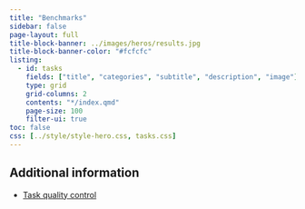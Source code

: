 ```yaml
---
title: "Benchmarks"
sidebar: false
page-layout: full
title-block-banner: ../images/heros/results.jpg
title-block-banner-color: "#fcfcfc"
listing:
  - id: tasks
    fields: ["title", "categories", "subtitle", "description", "image"]
    type: grid
    grid-columns: 2
    contents: "*/index.qmd"
    page-size: 100
    filter-ui: true
toc: false
css: [../style/style-hero.css, tasks.css]
---
```


:::{#tasks}
:::

## Additional information

* [Task quality control](quality_control.qmd)
